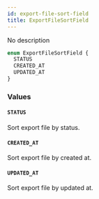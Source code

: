 ```yaml
---
id: export-file-sort-field
title: ExportFileSortField
---
```


No description

```graphql
enum ExportFileSortField {
  STATUS
  CREATED_AT
  UPDATED_AT
}
```

### Values

#### `STATUS`

Sort export file by status.

#### `CREATED_AT`

Sort export file by created at.

#### `UPDATED_AT`

Sort export file by updated at.
